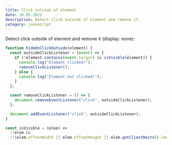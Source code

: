 ```yaml
---
title: Click outside of element
date: 10.05.2022
description: Detect click outside of element and remove it.
category: javascript
---
```


Detect click outside of element and remove it (display: none):

```js
function hideOnClickOutside(element) {
  const outsideClickListener = (event) => {
    if (!element.contains(event.target) && isVisible(element)) {
      console.log("Element clicked!");
      removeClickListener();
    } else {
      console.log("Element not clicked!");
    }
  };

  const removeClickListener = () => {
    document.removeEventListener("click", outsideClickListener);
  };

  document.addEventListener("click", outsideClickListener);
}

const isVisible = (elem) =>
  !!elem &&
  !!(elem.offsetWidth || elem.offsetHeight || elem.getClientRects().length);
```
